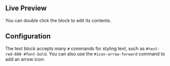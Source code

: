 
## Live Preview

You can double click the block to edit its contents.

<InteractiveBlockPreview symbolId={linkSymbolId} />

## Configuration

The text block accepts many `#` commands for styling text, such as
`#text-red-600 #font-bold`. You can also use the `#icon-arrow-forward` command
to add an arrow icon:

<InteractiveBlockPreview
  symbolId={linkSymbolId}
  blockText="View all cats #text-red-600 #font-bold #icon-arrow-forward"
/>
